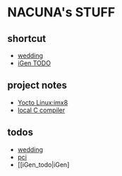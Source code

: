 = NACUNA's STUFF=

== shortcut ==
* [[wedding_todo|wedding]]
* [[iGen_todo|iGen TODO]]

== project notes ==
* [[Yocto|Yocto Linux:imx8]]
* [[LCC|local C compiler]]

== todos ==
* [[wedding_todo|wedding]]
* [[PCI_todo|pci]]
* [[iGen_todo|iGen]

